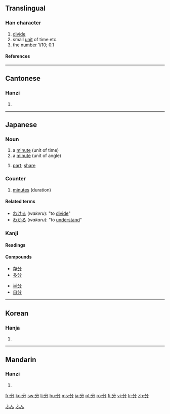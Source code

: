 ==Translingual==
===Han character===
{{Han char|rn=18|rad=刀|as=02|sn=4|four=8022<sub>7</sub>|canj=金尸竹 (CSH)}}
# [[divide]]
# small [[unit]] of time etc.
# the [[number]] 1/10; 0.1

====References====
{{Han ref|kx=0136.040|dkj=01853|dj=0304.120|hdz=10321.030|uh=5206|ud=20998|bh=A4C0|bd=42176}}
----

==Cantonese==
===Hanzi===
{{yue-hanzi|jyut=|y=fan1, fan6}}
# {{defn|Cantonese}}
----
==Japanese==
===Noun===
[[Category:1000_Japanese_basic_words|ふん]]
{{ja-noun|k|hira=ふん|rom=fun}}
# a [[minute]] (unit of time)
# a [[minute]] (unit of angle)

{{ja-noun|k|hira=ぶん|rom=bun|hidx=ふん'}}
# [[part]]; [[share]]

===Counter===
{{ja-pos|k|counter|hira=ふん|rom=fun}}

# [[minute]]s (duration)

[[Category:ja:Time|ふん]]

====Related terms====
* [[わける]] (''wakeru''): "to [[divide]]"
* [[わかる]] (''wakaru''): "to [[understand]]"

===Kanji===
{{ja-kanji|grade=2|rs=刀02}}
====Readings====
{{ja-readings|on=[[ぶん]] (''bun''), [[ふん]] (''fun''), [[ぶ]] (''bu'')|kun=[[わける]] (''wakeru''), [[わかる]] (''wakaru''), [[わかれる]] (''wakareru'')}}

====Compounds====
{{top2}}
*[[存分]]
*[[多分]]
{{mid2}}
*[[半分]]
*[[自分]]
{{mid4}}
{{bottom}}
----

==Korean==
===Hanja===
{{ko-hanja|hangeul=[[분]], [[푼]]|eumhun=나눌|rv=bun, pun|mr=pun, p'un}}
# {{defn|Korean}}
----
==Mandarin==
===Hanzi===
{{cmn-hanzi|pin=[[fēn]] ([[fen1]])|wg=fen<sup>1</sup>}}
# {{defn|Mandarin}}

[[fr:分]]
[[ko:分]]
[[sw:分]]
[[li:分]]
[[hu:分]]
[[ms:分]]
[[ja:分]]
[[pt:分]]
[[ro:分]]
[[fi:分]]
[[vi:分]]
[[tr:分]]
[[zh:分]]